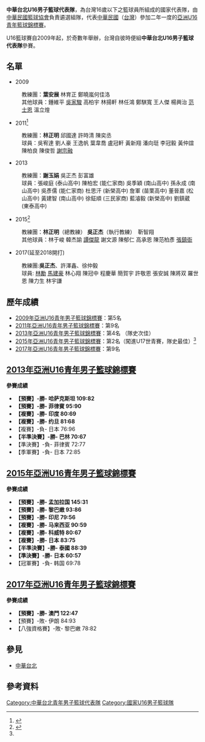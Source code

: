 {{Other uses|中華台北籃球代表隊}}
{{pp-vandalism|expiry=2022-08-01T03:21:02+00:00|small=yes}}
'''中華台北U16男子籃球代表隊'''，為台灣16歲以下之籃球員所組成的國家代表隊，由[[中華民國籃球協會|中華民國籃球協會]]負責遴選組隊，代表[[中華民國|中華民國]]（[[台灣|台灣]]）參加二年一度的[[亞洲U16青年籃球錦標賽|亞洲U16青年籃球錦標賽]]。

U16籃球賽自2009年起，於奇數年舉辦，台灣自彼時便組'''中華台北U16男子籃球代表隊'''參賽。

== 名單 ==
*2009
:教練團：'''葉安展''' 林育正 鄭曉嵐何佳洛
:其他球員：鍾維平 [[吳家駿_(籃球運動員)|吳家駿]] 高柏宇 林揚軒 林任鴻 鄭騏寬 王人傑 楊興治 [[范士恩|范士恩]] 溫立煌

*2011<ref>{{cite web |title=Chinese Taipei 2011 FIBA Asia U16 Championship for Men |url=http://archive.fiba.com/pages/eng/fa/team/p/sid/5772/tid/370/_/2011_FIBA_Asia_U16_Championship_for_Men/index.html |website=ARCHIVE.FIBA.COM |accessdate=2021-11-26}}</ref>
:教練團：'''林正明''' 邱國達 許時清 陳奕丞
:球員：吳宥達 劉人豪 王逸帆 葉韋喬 盧冠軒 黃新翔 潘向珽 李冠毅 黃仲誼 陳柏良 陳俊哲 [[謝宗融|謝宗融]]

*2013
:教練團：'''謝玉娟''' 吳正杰 彭富雄
:球員：張峻庭 (泰山高中) 陳柏宏 (能仁家商) 吳季穎 (南山高中) 孫永成 (南山高中) 吳彥儒 (能仁家商) 杜思汗 (新榮高中) 詹軍 (苗栗高中) 董晉嘉 (松山高中) 黃建智 (南山高中) 徐鉦順 (三民家商) 藍濬毅 (新榮高中) 劉鎮葳 (東泰高中)

*2015<ref name="official2015">{{Cite web |url=http://www.fiba.com/asia/u16/2015/Chinese-Taipei |title=2015 FIBA U16亞青官網 中華隊頁 |accessdate=2015-11-08 |archive-date=2015-11-04 |archive-url=https://web.archive.org/web/20151104215613/http://www.fiba.com/asia/u16/2015/Chinese-Taipei |dead-url=no }}</ref>
:教練團：'''林正明'''（總教練） '''吳正杰'''（執行教練）　靳智翔
:其他球員：林于峻 韓杰諭 [[譚傑龍|譚傑龍]] 謝文源 陳郁仁 高承恩 陳范柏彥 [[張鎮衙|張鎮衙]]
*2017(延至2018開打)
:教練團:'''吳正杰'''、許澤鑫、徐仲毅
:球員: [[林勵|林勵]] [[馬建豪|馬建豪]] 林心翔 陳冠中 程慶華 簡賀宇 許敬恩 張安誠 陳將双 羅世恩 陳力生 林宇謙

== 歷年成績 ==
*[[2009年亞洲U16青年男子籃球錦標賽|2009年亞洲U16青年男子籃球錦標賽]]：第5名
*[[2011年亞洲U16青年男子籃球錦標賽|2011年亞洲U16青年男子籃球錦標賽]]：第9名
*[[2013年亞洲U16青年男子籃球錦標賽|2013年亞洲U16青年男子籃球錦標賽]]：第4名 （隊史次佳）
*[[2015年亞洲U16青年男子籃球錦標賽|2015年亞洲U16青年男子籃球錦標賽]]：第2名（闖進U17世青賽，隊史最佳）<ref name="official2015"></ref>
*[[2017年亞洲U16青年男子籃球錦標賽|2017年亞洲U16青年男子籃球錦標賽]]：第9名

==[[2013年亞洲U16青年男子籃球錦標賽|2013年亞洲U16青年男子籃球錦標賽]]==
'''參賽成績'''
*'''【預賽】-勝- 哈萨克斯坦 109:82'''
*'''【預賽】-勝- 菲律賓 95:90'''
*'''【複賽】-勝- 印度 80:69'''
*'''【複賽】-勝- 约旦 81:68'''
*【複賽】-負- 日本 76:96
*'''【半準決賽】-勝- 巴林  70:67'''
*【準決賽】-負- 菲律賓 72:77
*【季軍賽】-負- 日本 72:85

==[[2015年亞洲U16青年男子籃球錦標賽|2015年亞洲U16青年男子籃球錦標賽]]==
'''參賽成績'''
*'''【預賽】-勝- 孟加拉国 145:31'''
*'''【預賽】-勝- 黎巴嫩 93:86'''
*'''【預賽】-勝- 印尼  79:56'''
*'''【複賽】-勝- 马来西亚 90:59'''
*'''【複賽】-勝- 科威特 80:67'''
*'''【複賽】-勝- 日本 83:75'''
*'''【半準決賽】-勝- 泰國  88:39'''
*'''【準決賽】-勝- 日本 60:57'''
*【冠軍賽】-負- 韩国 69:78

==[[2017年亞洲U16青年男子籃球錦標賽|2017年亞洲U16青年男子籃球錦標賽]]==
'''參賽成績'''
*'''【預賽】-勝- 澳門 122:47'''
*【預賽】-敗- 伊朗 84:93
*【八強資格賽】-敗- 黎巴嫩 78:82

== 參見 ==
*[[中華台北|中華台北]]

== 參考資料 ==
{{reflist|3}}

{{臺灣籃球}}
{{Portal bar|中華民國|臺灣|籃球}}
[[Category:中華台北青年男子籃球代表隊|Category:中華台北青年男子籃球代表隊]]
[[Category:國家U16男子籃球隊|Category:國家U16男子籃球隊]]